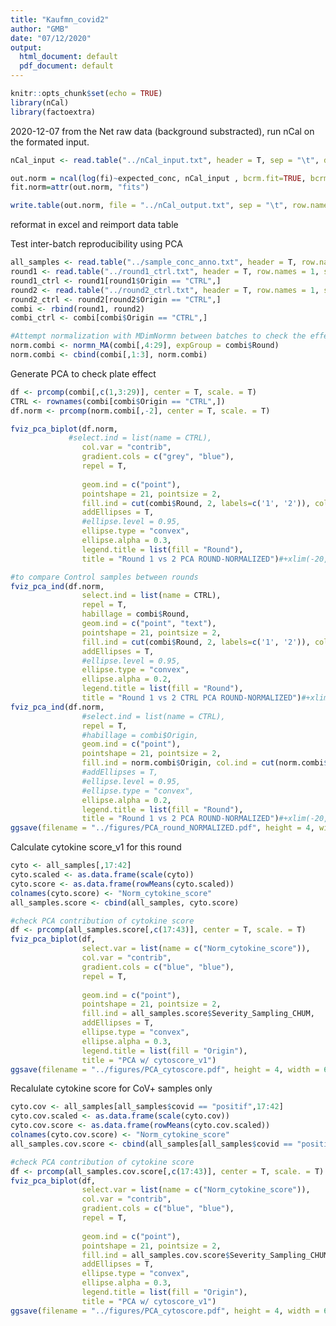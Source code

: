 ```yaml
---
title: "Kaufmn_covid2"
author: "GMB"
date: "07/12/2020"
output:
  html_document: default
  pdf_document: default
---
```


```r
knitr::opts_chunk$set(echo = TRUE)
library(nCal)
library(factoextra)
```

2020-12-07 from the Net raw data (background substracted), run nCal on the formated input.
```r
nCal_input <- read.table("../nCal_input.txt", header = T, sep = "\t", dec = ".")

out.norm = ncal(log(fi)~expected_conc, nCal_input , bcrm.fit=TRUE, bcrm.model="norm", return.fits = TRUE, plot.se.profile=TRUE, control.jags=list(n.iter=1e5), verbose=FALSE)
fit.norm=attr(out.norm, "fits")

write.table(out.norm, file = "../nCal_output.txt", sep = "\t", row.names = F)

```

reformat in excel and reimport data table

Test inter-batch reproducibility using PCA
```r
all_samples <- read.table("../sample_conc_anno.txt", header = T, row.names = 1, sep = "\t", )
round1 <- read.table("../round1_ctrl.txt", header = T, row.names = 1, sep = "\t")
round1_ctrl <- round1[round1$Origin == "CTRL",]
round2 <- read.table("../round2_ctrl.txt", header = T, row.names = 1, sep = "\t")
round2_ctrl <- round2[round2$Origin == "CTRL",]
combi <- rbind(round1, round2)
combi_ctrl <- combi[combi$Origin == "CTRL",]

#Attempt normalization with MDimNormn between batches to check the effect
norm.combi <- normn_MA(combi[,4:29], expGroup = combi$Round)
norm.combi <- cbind(combi[,1:3], norm.combi)
```

Generate PCA to check plate effect
```r
df <- prcomp(combi[,c(1,3:29)], center = T, scale. = T)
CTRL <- rownames(combi[combi$Origin == "CTRL",])
df.norm <- prcomp(norm.combi[,-2], center = T, scale. = T)

fviz_pca_biplot(df.norm, 
             #select.ind = list(name = CTRL), 
                col.var = "contrib", 
                gradient.cols = c("grey", "blue"), 
                repel = T, 
                
                geom.ind = c("point"),
                pointshape = 21, pointsize = 2,
                fill.ind = cut(combi$Round, 2, labels=c('1', '2')), col.ind = "black",
                addEllipses = T,
                #ellipse.level = 0.95,
                ellipse.type = "convex",
                ellipse.alpha = 0.3,
                legend.title = list(fill = "Round"),
                title = "Round 1 vs 2 PCA ROUND-NORMALIZED")#+xlim(-20,10)+ylim(-10,25)

#to compare Control samples between rounds
fviz_pca_ind(df.norm, 
                select.ind = list(name = CTRL),
                repel = T, 
                habillage = combi$Round,
                geom.ind = c("point", "text"),
                pointshape = 21, pointsize = 2,
                fill.ind = cut(combi$Round, 2, labels=c('1', '2')), col.ind = "black",
                addEllipses = T,
                #ellipse.level = 0.95,
                ellipse.type = "convex",
                ellipse.alpha = 0.2,
                legend.title = list(fill = "Round"),
                title = "Round 1 vs 2 CTRL PCA ROUND-NORMALIZED")#+xlim(-20,10)+ylim(-10,25)
fviz_pca_ind(df.norm, 
                #select.ind = list(name = CTRL),
                repel = T, 
                #habillage = combi$Origin,
                geom.ind = c("point"),
                pointshape = 21, pointsize = 2,
                fill.ind = norm.combi$Origin, col.ind = cut(norm.combi$Round, 2, labels=c('1', '2')),
                #addEllipses = T,
                #ellipse.level = 0.95,
                #ellipse.type = "convex",
                ellipse.alpha = 0.2,
                legend.title = list(fill = "Round"),
                title = "Round 1 vs 2 PCA ROUND-NORMALIZED")#+xlim(-20,10)+ylim(-10,25)
ggsave(filename = "../figures/PCA_round_NORMALIZED.pdf", height = 4, width = 6)

```

Calculate cytokine score_v1 for this round
```r
cyto <- all_samples[,17:42]
cyto.scaled <- as.data.frame(scale(cyto))
cyto.score <- as.data.frame(rowMeans(cyto.scaled))
colnames(cyto.score) <- "Norm_cytokine_score"
all_samples.score <- cbind(all_samples, cyto.score)

#check PCA contribution of cytokine score
df <- prcomp(all_samples.score[,c(17:43)], center = T, scale. = T)
fviz_pca_biplot(df,
                select.var = list(name = c("Norm_cytokine_score")),
                col.var = "contrib", 
                gradient.cols = c("blue", "blue"), 
                repel = T, 
                
                geom.ind = c("point"),
                pointshape = 21, pointsize = 2,
                fill.ind = all_samples.score$Severity_Sampling_CHUM,
                addEllipses = T,
                ellipse.type = "convex",
                ellipse.alpha = 0.3,
                legend.title = list(fill = "Origin"),
                title = "PCA w/ cytoscore_v1")
ggsave(filename = "../figures/PCA_cytoscore.pdf", height = 4, width = 6)
```

Recalulate cytokine score for CoV+ samples only
```r
cyto.cov <- all_samples[all_samples$covid == "positif",17:42]
cyto.cov.scaled <- as.data.frame(scale(cyto.cov))
cyto.cov.score <- as.data.frame(rowMeans(cyto.cov.scaled))
colnames(cyto.cov.score) <- "Norm_cytokine_score"
all_samples.cov.score <- cbind(all_samples[all_samples$covid == "positif",], cyto.cov.score)

#check PCA contribution of cytokine score
df <- prcomp(all_samples.cov.score[,c(17:43)], center = T, scale. = T)
fviz_pca_biplot(df,
                select.var = list(name = c("Norm_cytokine_score")),
                col.var = "contrib", 
                gradient.cols = c("blue", "blue"), 
                repel = T, 
                
                geom.ind = c("point"),
                pointshape = 21, pointsize = 2,
                fill.ind = all_samples.cov.score$Severity_Sampling_CHUM,
                addEllipses = T,
                ellipse.type = "convex",
                ellipse.alpha = 0.3,
                legend.title = list(fill = "Origin"),
                title = "PCA w/ cytoscore_v1")
ggsave(filename = "../figures/PCA_cytoscore.pdf", height = 4, width = 6)
```

